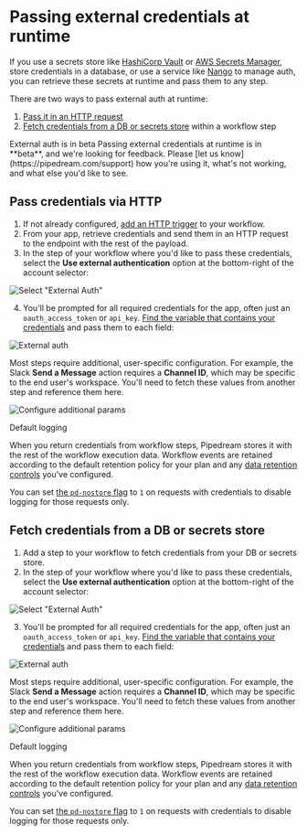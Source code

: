 
# Passing external credentials at runtime

If you use a secrets store like [HashiCorp Vault](https://www.vaultproject.io/) or [AWS Secrets Manager](https://aws.amazon.com/secrets-manager/), store credentials in a database, or use a service like [Nango](https://www.nango.dev/) to manage auth, you can retrieve these secrets at runtime and pass them to any step.

There are two ways to pass external auth at runtime:

1. [Pass it in an HTTP request](#pass-credentials-via-http)
2. [Fetch credentials from a DB or secrets store](#fetch-credentials-from-a-db-or-secrets-store) within a workflow step

<Callout type="info">
External auth is in beta
Passing external credentials at runtime is in **beta**, and we're looking for feedback. Please [let us know](https://pipedream.com/support) how you're using it, what's not working, and what else you'd like to see.
</Callout>

## Pass credentials via HTTP

1. If not already configured, [add an HTTP trigger](/workflows/steps/triggers/#http) to your workflow.
2. From your app, retrieve credentials and send them in an HTTP request to the endpoint with the rest of the payload.
3. In the step of your workflow where you'd like to pass these credentials, select the **Use external authentication** option at the bottom-right of the account selector:

![Select "External Auth"](./images/select-external-auth.png)

4. You'll be prompted for all required credentials for the app, often just an `oauth_access_token` or `api_key`. [Find the variable that contains your credentials](/workflows/events/#copying-references-to-event-data) and pass them to each field:

![External auth](https://res.cloudinary.com/pipedreamin/image/upload/v1707630112/docs/Screenshot_2024-02-10_at_9.40.54_PM_hynkvq.png)

Most steps require additional, user-specific configuration. For example, the Slack **Send a Message** action requires a **Channel ID**, which may be specific to the end user's workspace. You'll need to fetch these values from another step and reference them here.

![Configure additional params](https://res.cloudinary.com/pipedreamin/image/upload/v1707630112/docs/Screenshot_2024-02-10_at_9.40.54_PM_hynkvq.png)

<Callout type="warning">
Default logging

When you return credentials from workflow steps, Pipedream stores it with the rest of the workflow execution data. Workflow events are retained according to the default retention policy for your plan and any [data retention controls](/workflows/settings/#data-retention-controls) you've configured.

You can set [the `pd-nostore` flag](/workflows/steps/triggers/#x-pd-nostore) to `1` on requests with credentials to disable logging for those requests only.
</Callout>

## Fetch credentials from a DB or secrets store

1. Add a step to your workflow to fetch credentials from your DB or secrets store.
2. In the step of your workflow where you'd like to pass these credentials, select the **Use external authentication** option at the bottom-right of the account selector:

![Select "External Auth"](./images/select-external-auth.png)

3. You'll be prompted for all required credentials for the app, often just an `oauth_access_token` or `api_key`. [Find the variable that contains your credentials](/workflows/events/#copying-references-to-event-data) and pass them to each field:

![External auth](https://res.cloudinary.com/pipedreamin/image/upload/v1707630112/docs/Screenshot_2024-02-10_at_9.40.54_PM_hynkvq.png)

Most steps require additional, user-specific configuration. For example, the Slack **Send a Message** action requires a **Channel ID**, which may be specific to the end user's workspace. You'll need to fetch these values from another step and reference them here.

![Configure additional params](https://res.cloudinary.com/pipedreamin/image/upload/v1707630112/docs/Screenshot_2024-02-10_at_9.40.54_PM_hynkvq.png)

<Callout type="warning">
Default logging

When you return credentials from workflow steps, Pipedream stores it with the rest of the workflow execution data. Workflow events are retained according to the default retention policy for your plan and any [data retention controls](/workflows/settings/#data-retention-controls) you've configured.

You can set [the `pd-nostore` flag](/workflows/steps/triggers/#x-pd-nostore) to `1` on requests with credentials to disable logging for those requests only.
</Callout>
